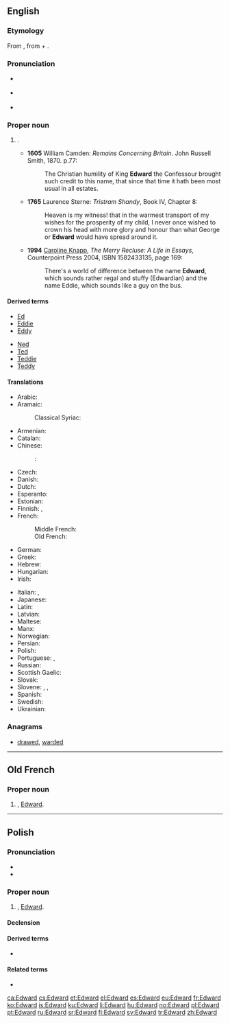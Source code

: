 ==English==
{{wikipedia}}

===Etymology===
From {{etyl|ang|en}} {{term/t|ang|Ēadweard}}, from {{term/t|ang|eād||rich}} + {{term|weard||guard|lang=ang}}.

===Pronunciation===
* {{a|RP}} {{IPA|/ˈɛdwəd/}}
* {{a|US}} {{IPA|/ˈɛdwɚd/}}
* {{hyphenation|Ed|ward}}

===Proper noun===
{{en-proper noun}}

# {{given name|male|from=Old English}}.
#* '''1605''' William Camden: ''Remains Concerning Britain''. John Russell Smith, 1870. p.77:
#*: The Christian humility of King '''Edward''' the Confessour brought such credit to this name, that since that time it hath been most usual in all estates.
#* '''1765''' Laurence Sterne: ''Tristram Shandy'', Book IV, Chapter 8:
#*: Heaven is my witness! that in the warmest transport of my wishes for the prosperity of my child, I never once wished to crown his head with more glory and honour than what George or '''Edward''' would have spread around it.
#* '''1994''' [[w:Caroline Knapp|Caroline Knapp]], ''The Merry Recluse: A Life in Essays'', Counterpoint Press 2004, ISBN 1582433135, page 169:
#*: There's a world of difference between the name '''Edward''', which sounds rather regal and stuffy (Edwardian) and the name Eddie, which sounds like a guy on the bus.

====Derived terms====
{{der-top|terms derived from ''Edward''}}
* [[Ed]]
* [[Eddie]]
* [[Eddy]]
{{der-mid}}
* [[Ned]]
* [[Ted]]
* [[Teddie]]
* [[Teddy]]
{{der-bottom}}

====Translations====
{{trans-top|male given name}}
* Arabic: {{t|ar|إدوارد|m|tr=ʾidwārd|sc=Arab}}
* Aramaic:
*: Classical Syriac: {{t|syc|ܐܕܘܪܕ|m|tr=ʔedwa:rd|sc=Syrc}}
* Armenian: {{t|hy|Էդվարդ|tr=Ēdvard}}
* Catalan: {{t|ca|Eduard}}
* Chinese:
*: {{ttbc|cmn}}: {{t+|cmn|愛德華|tr=Aidéhuá}}
* Czech: {{t|cs|Edvard|m}}
* Danish: {{t|da|Edvard}}
* Dutch: {{t|nl|Edward}}
* Esperanto: {{t|eo|Eduardo}}
* Estonian: {{t|et|Eduard}}
* Finnish: {{t+|fi|Edvard}}, {{t+|fi|Eetu}}
* French: {{t+|fr|Édouard}}
*: Middle French: {{t|frm|Edouard}}
*: Old French: {{t|fro|Edward}}
* German: {{t+|de|Eduard}}
* Greek: {{t+|el|Εδουάρδος|m|tr=Edouárdos}}
* Hebrew: {{t|he|אדוארד|m|tr=edvard|sc=Hebr}}
* Hungarian: {{t|hu|Edvárd}}
* Irish: {{t|ga|Éadbhard}}
{{trans-mid}}
* Italian: {{t+|it|Edoardo}}, {{t+|it|Eduardo}}
* Japanese: {{t|ja|エドワード|tr=Edowādo}}
* Latin: {{t|la|Eduardus}}
* Latvian: {{t|lv|Eduards}}
* Maltese: {{t|mt|Dwardu}}
* Manx: {{t|gv|Edard}}
* Norwegian: {{t+|no|Edvard}}
* Persian: {{t|fa|ادوارد|tr=Edvârd|sc=fa-Arab}}
* Polish: {{t+|pl|Edward|m}}
* Portuguese: {{t+|pt|Eduardo}}, {{t|pt|Duarte}}
* Russian: {{t+|ru|Эдуард|tr=Èdouard|sc=Cyrl}}
* Scottish Gaelic: {{t|gd|Eideard}}
* Slovak: {{t|sk|Eduard}}
* Slovene: {{t|sl|Édvard|m}}, {{t|sl|Édi|m}}, {{t|sl|Édo|m}}
* Spanish: {{t+|es|Eduardo}}
* Swedish: {{t+|sv|Edvard}}
* Ukrainian: {{t|uk|Едуард|tr=Edouard|sc=Cyrl}}
{{trans-bottom}}

===Anagrams===
* [[drawed#English|drawed]], [[warded#English|warded]]

----

==Old French==

===Proper noun===
{{fro-proper noun|m}}

# {{given name|male|lang=fro}}, [[#English|Edward]].

----

==Polish==

===Pronunciation===
* {{IPA|/ˈɛd̪vart̪/|lang=pl}}
* {{audio|Pl-Edward.ogg|Audio}}

===Proper noun===
{{head|pl|proper noun|g=m}}

# {{given name|male|lang=pl}}, [[#English|Edward]].

====Declension====
{{pl-decl-noun
|Edward|Edwardowie
|Edwarda|Edwardów
|Edwardowi|Edwardom
|Edwarda|Edwardów
|Edwardem|Edwardami
|Edwardzie|Edwardach
|Edwardzie|Edwardowie
}}

====Derived terms====
* {{l|pl|Edek}}

====Related terms====
* {{l|pl|Edwarda|g=f}}

[[ca:Edward]]
[[cs:Edward]]
[[et:Edward]]
[[el:Edward]]
[[es:Edward]]
[[eu:Edward]]
[[fr:Edward]]
[[ko:Edward]]
[[is:Edward]]
[[ku:Edward]]
[[li:Edward]]
[[hu:Edward]]
[[no:Edward]]
[[pl:Edward]]
[[pt:Edward]]
[[ru:Edward]]
[[sr:Edward]]
[[fi:Edward]]
[[sv:Edward]]
[[tr:Edward]]
[[zh:Edward]]